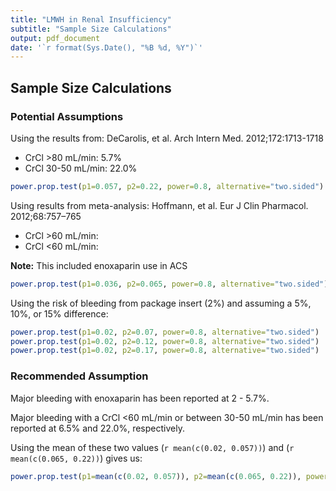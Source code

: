 ```yaml
---
title: "LMWH in Renal Insufficiency"
subtitle: "Sample Size Calculations"
output: pdf_document
date: '`r format(Sys.Date(), "%B %d, %Y")`'
---
```


## Sample Size Calculations

### Potential Assumptions
Using the results from: DeCarolis, et al. Arch Intern Med. 2012;172:1713-1718

* CrCl >80 mL/min: 5.7%
* CrCl 30-50 mL/min: 22.0%

```r
power.prop.test(p1=0.057, p2=0.22, power=0.8, alternative="two.sided")
```

Using results from meta-analysis: Hoffmann, et al. Eur J Clin Pharmacol. 2012;68:757–765

* CrCl >60 mL/min: 
* CrCl <60 mL/min:

__Note:__ This included enoxaparin use in ACS

```r
power.prop.test(p1=0.036, p2=0.065, power=0.8, alternative="two.sided")
```

Using the risk of bleeding from package insert (2%) and assuming a 5%, 10%, or 15% difference:

```r
power.prop.test(p1=0.02, p2=0.07, power=0.8, alternative="two.sided")
power.prop.test(p1=0.02, p2=0.12, power=0.8, alternative="two.sided")
power.prop.test(p1=0.02, p2=0.17, power=0.8, alternative="two.sided")
```

### Recommended Assumption

Major bleeding with enoxaparin has been reported at 2 - 5.7%.

Major bleeding with a CrCl <60 mL/min or between 30-50 mL/min has been reported at 6.5% and 22.0%, respectively.

Using the mean of these two values (`r mean(c(0.02, 0.057))`) and (`r mean(c(0.065, 0.22))`) gives us:

```r
power.prop.test(p1=mean(c(0.02, 0.057)), p2=mean(c(0.065, 0.22)), power=0.8, alternative="two.sided")
```

